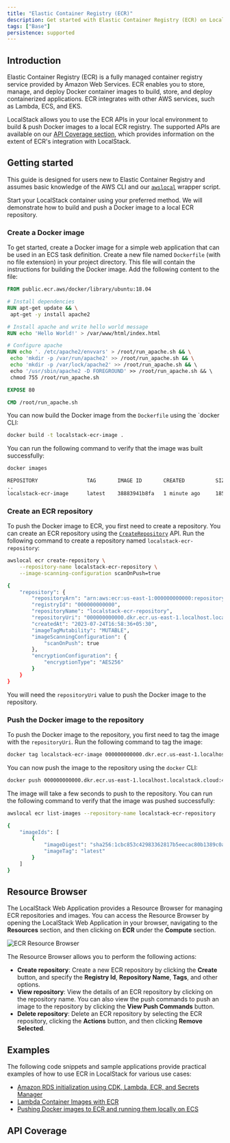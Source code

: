 ```yaml
---
title: "Elastic Container Registry (ECR)"
description: Get started with Elastic Container Registry (ECR) on LocalStack
tags: ["Base"]
persistence: supported
---
```



## Introduction

Elastic Container Registry (ECR) is a fully managed container registry service provided by Amazon Web Services.
ECR enables you to store, manage, and deploy Docker container images to build, store, and deploy containerized applications.
ECR integrates with other AWS services, such as Lambda, ECS, and EKS.

LocalStack allows you to use the ECR APIs in your local environment to build & push Docker images to a local ECR registry.
The supported APIs are available on our [API Coverage section](#api-coverage), which provides information on the extent of ECR's integration with LocalStack.

## Getting started

This guide is designed for users new to Elastic Container Registry and assumes basic knowledge of the AWS CLI and our [`awslocal`](https://github.com/localstack/awscli-local) wrapper script.

Start your LocalStack container using your preferred method.
We will demonstrate how to build and push a Docker image to a local ECR repository.

### Create a Docker image

To get started, create a Docker image for a simple web application that can be used in an ECS task definition.
Create a new file named `Dockerfile` (with no file extension) in your project directory.
This file will contain the instructions for building the Docker image.
Add the following content to the file:

```Dockerfile
FROM public.ecr.aws/docker/library/ubuntu:18.04

# Install dependencies
RUN apt-get update && \
 apt-get -y install apache2

# Install apache and write hello world message
RUN echo 'Hello World!' > /var/www/html/index.html

# Configure apache
RUN echo '. /etc/apache2/envvars' > /root/run_apache.sh && \
 echo 'mkdir -p /var/run/apache2' >> /root/run_apache.sh && \
 echo 'mkdir -p /var/lock/apache2' >> /root/run_apache.sh && \ 
 echo '/usr/sbin/apache2 -D FOREGROUND' >> /root/run_apache.sh && \ 
 chmod 755 /root/run_apache.sh

EXPOSE 80

CMD /root/run_apache.sh
```

You can now build the Docker image from the `Dockerfile` using the `docker CLI:

```bash
docker build -t localstack-ecr-image .
```

You can run the following command to verify that the image was built successfully:

```bash
docker images
```

```bash title="Output"
REPOSITORY                TAG       IMAGE ID       CREATED          SIZE  
..
localstack-ecr-image      latest    38883941b8fa   1 minute ago     185MB
```

### Create an ECR repository

To push the Docker image to ECR, you first need to create a repository.
You can create an ECR repository using the [`CreateRepository`](https://docs.aws.amazon.com/AmazonECR/latest/APIReference/API_CreateRepository.html) API.
Run the following command to create a repository named `localstack-ecr-repository`:

```bash
awslocal ecr create-repository \
    --repository-name localstack-ecr-repository \
    --image-scanning-configuration scanOnPush=true
```

```bash title="Output"
{
    "repository": {
        "repositoryArn": "arn:aws:ecr:us-east-1:000000000000:repository/localstack-ecr-repository",
        "registryId": "000000000000",
        "repositoryName": "localstack-ecr-repository",
        "repositoryUri": "000000000000.dkr.ecr.us-east-1.localhost.localstack.cloud:4566/localstack-ecr-repository",
        "createdAt": "2023-07-24T16:58:36+05:30",
        "imageTagMutability": "MUTABLE",
        "imageScanningConfiguration": {
            "scanOnPush": true
        },
        "encryptionConfiguration": {
            "encryptionType": "AES256"
        }
    }
}
```

You will need the `repositoryUri` value to push the Docker image to the repository.

### Push the Docker image to the repository

To push the Docker image to the repository, you first need to tag the image with the `repositoryUri`.
Run the following command to tag the image:

```bash
docker tag localstack-ecr-image 000000000000.dkr.ecr.us-east-1.localhost.localstack.cloud:4566/localstack-ecr-repository
```

You can now push the image to the repository using the `docker` CLI:

```bash
docker push 000000000000.dkr.ecr.us-east-1.localhost.localstack.cloud:4566/localstack-ecr-repository
```

The image will take a few seconds to push to the repository.
You can run the following command to verify that the image was pushed successfully:

```bash
awslocal ecr list-images --repository-name localstack-ecr-repository
```

```bash title="Output"
{
    "imageIds": [
        {
            "imageDigest": "sha256:1cbc853c42983362817b5eecac80b1389c0a5cf9cfd1e711d9d0a1f5a7a36d43",
            "imageTag": "latest"
        }
    ]
}
```

## Resource Browser

The LocalStack Web Application provides a Resource Browser for managing ECR repositories and images.
You can access the Resource Browser by opening the LocalStack Web Application in your browser, navigating to the **Resources** section, and then clicking on **ECR** under the **Compute** section.

![ECR Resource Browser](/images/aws/ecr-resource-browser.png)

The Resource Browser allows you to perform the following actions:

- **Create repository**: Create a new ECR repository by clicking the **Create** button, and specify the **Registry Id**, **Repository Name**, **Tags**, and other options.
- **View repository**: View the details of an ECR repository by clicking on the repository name.
You can also view the push commands to push an image to the repository by clicking the **View Push Commands** button.
- **Delete repository**: Delete an ECR repository by selecting the ECR repository, clicking the **Actions** button, and then clicking **Remove Selected**.

## Examples

The following code snippets and sample applications provide practical examples of how to use ECR in LocalStack for various use cases:

- [Amazon RDS initialization using CDK, Lambda, ECR, and Secrets Manager](https://github.com/localstack/amazon-rds-init-cdk)
- [Lambda Container Images with ECR](https://github.com/localstack/localstack-pro-samples/tree/master/lambda-container-image)
- [Pushing Docker images to ECR and running them locally on ECS](https://github.com/localstack/localstack-pro-samples/tree/master/ecs-ecr-container-app)

## API Coverage

<FeatureCoverage service="ecr" client:load />
